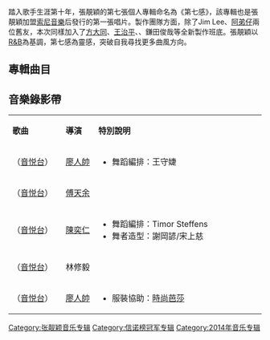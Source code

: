 {{Album infobox | 
|  Name        = 第七感
|  Type        = [[專輯|專輯]]
|  Artist      = [[張靚穎|張靚穎]]
|  Cover       = Janeztheseventhsense.jpg
|  Released    = 2014年7月21日
|  Recorded    = 
|  Genre       = [[華語流行音樂|華語流行音樂]]
|  Length      =
|  Label       = [[少城時代|少城時代]]/[[索尼音樂|索尼音樂]] 
|  Producer    = Jim Lee（李振權）、[[阿弟仔|阿弟仔]]、[[方大同|方大同]]等
|  Last album  = [[感謝_(張靚穎EP)|感謝]]<br />（2013年）
|  This album  = '''第七感'''<br />（2014年）
|  Next album  = [[Past_Progressive|Past Progressive]]<br />（2019年）
}}

踏入歌手生涯第十年，張靚穎的第七張個人專輯命名為《第七感》，該專輯也是張靚穎加盟[[索尼音樂|索尼音樂]]后發行的第一張唱片。製作團隊方面，除了Jim Lee、[[阿弟仔|阿弟仔]]兩位舊友，本次同樣加入了[[方大同|方大同]]、[[王治平|王治平]]、{{tsl|en|Jae Chong|Jae Chong}}、鎌田俊哉等全新製作班底。張靚穎以[[R&B|R&B]]為基調，第七感為靈感，突破自我尋找更多曲風方向。

== 專輯曲目==
{{Tracklist
| headline = CD
| lyrics_credits = yes
| music_credits = yes
| arranger_credits = yes
| producer_credits = yes

| title1 =  我是我的
| lyrics1 = 陳信延
| music1 = Dion Wardle/Peter Ighile/James Abrahams/Jarrad Kritzstein/Aimee Proal/Emi Joy Green
| arranger1 = 蔡庭貴
| producer1 =[[阿弟仔|阿弟仔]]

| title2 = 微笑以後
| lyrics2 = [[方大同|方大同]]/[[小寒|小寒]]
| music2 = [[方大同|方大同]]
| arranger2 = [[方大同|方大同]]/Fergus Chow/Derrick Sepnio
| producer2 =[[方大同|方大同]]

| title3 = 有沒有
| lyrics3 = 鲁维孝
| music3 = [[周杰伦|周杰伦]]
| arranger3 = 劉志遠
| producer3 =Jim Lee

| title4 = 永遠
| lyrics4 = [[張靚穎|張靚穎]]/謝化凡
| music4 = Jae Chong/[[李玖哲|李玖哲]]
| arranger4 = Jae Chong
| producer4 =Jae Chong

| title5 = 書籤  
| lyrics5 = 天乐
| music5 = Paul Drew/Pete Barringer/Maria Wilson/Greig Watts
| arranger5 = 劉志遠
| producer5 =Jim Lee

| title6 = BAZAAR
| lyrics6 = [[张靓颖|张靓颖]]
| music6 = Lisa Scott-Lee/Phillip Dyson/Daniel Sherman
| arranger6 = 鎌田俊哉/Daniel Sherman
| producer6 =鎌田俊哉

| title7 = 說些什麼 
| lyrics7 = 蓝小邪
| music7 = Tae Wan a.k.a C-Luv
| arranger7 = 蔡庭貴
| producer7 =[[阿弟仔|阿弟仔]]

| title8 = 感覺 
| lyrics8 = [[張靚穎|張靚穎]]
| music8 = 崔迪
| arranger8 = 康友韋
| producer8 =[[阿弟仔|阿弟仔]]

| title9 = 第七感
| lyrics9 = [[張靚穎|張靚穎]]/余琛懋/[[娜偲瓴|娜偲瓴]]
| music9 = Fredrik Fencke/Hanif Sabzevari/Freja
| arranger9 =鎌田俊哉/Chokkaku
| producer9 = 鎌田俊哉

| title10 = 一起
| lyrics10 = 禾平
| music10 = Nalle Ahlstedt/Herbie Crichlow/Petriso
| arranger10 = Terence Teo
| producer10 =[[王治平|王治平]]

| title11 =  Unwind
| lyrics11 = Craig McConnell/Chad Richardson/Taleen Kalbian
| music11 = Craig McConnell/Chad Richardson/Taleen Kalbian
| arranger11 = 劉志遠
| producer11 =Jim Lee

| title12 = Get Out Of My Life
| lyrics12 = Amy Wallace/Vincent Chia
| music12 = Amy Wallace/Vincent Chia/Pascal Guyon
| arranger12 = 劉志遠
| producer12 =Jim Lee
}}

{{Tracklist
| headline = Bonus Track（首批限量預購版附贈）
| lyrics_credits = yes
| music_credits = yes
| arranger_credits = yes
| producer_credits = yes

| title1 =  終於等到你
| lyrics1 = 陳曦
| music1 =董冬冬
| arranger1 = 閆天午
| producer1 =董冬冬

| title2 = 陪你走到底
| lyrics2 = 陳曦
| music2 = 董冬冬
| arranger2 = 閆天午
| producer2 =董冬冬
}}

== 音樂錄影帶==
{| class="wikitable" width=100% style="font-size:95%"
|style="width:7%"|'''歌曲'''||style="width:4%"|'''導演'''||style="width:25%"|'''特別說明'''
|-
|{{youtube|fw_0jf24Of8|我是我的}}（[https://web.archive.org/web/20141129203402/http://v.yinyuetai.com/video/2005718 音悦台]）||[[廖人帥|廖人帥]]||
*舞蹈編排：王守婕
|-
|{{youtube|A6r8O8DRhCQ|微笑以後}}（[https://web.archive.org/web/20141129203400/http://v.yinyuetai.com/video/858594 音悦台]）||[[傅天余|傅天余]]||
|-
|{{youtube|fZOINnJjMRA|永遠}}（[https://web.archive.org/web/20141127113255/http://v.yinyuetai.com/video/2097524 音悦台]）||[[陳奕仁|陳奕仁]]||
*舞蹈編排：Timor Steffens
*舞者造型：謝岡諺/宋上慈
|-
|{{youtube|e3ZdrsEwZMk|書籤}}（[https://web.archive.org/web/20141129203235/http://v.yinyuetai.com/video/2132915 音悦台]）||林修毅||
|-
|{{youtube|C4JR4EJizSs|BAZAAR}}（[https://web.archive.org/web/20141117233638/http://v.yinyuetai.com/video/2108677 音悦台]）||[[廖人帥|廖人帥]]||
*服裝協助：[[時尚芭莎|時尚芭莎]]
|}
{{张靓颖}}
[[Category:张靓颖音乐专辑|Category:张靓颖音乐专辑]]
[[Category:信诺榜冠军专辑|Category:信诺榜冠军专辑]]
[[Category:2014年音乐专辑|Category:2014年音乐专辑]]